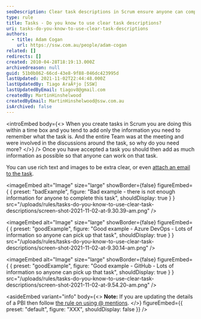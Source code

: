 ```yaml
---
seoDescription: Clear task descriptions in Scrum ensure anyone can complete tasks by providing detailed information, using rich text and images, and attaching relevant emails.
type: rule
title: Tasks - Do you know to use clear task descriptions?
uri: tasks-do-you-know-to-use-clear-task-descriptions
authors:
  - title: Adam Cogan
    url: https://ssw.com.au/people/adam-cogan
related: []
redirects: []
created: 2010-04-28T18:19:13.000Z
archivedreason: null
guid: 51b0b862-66cd-43e8-9f88-046dc423995d
lastUpdated: 2021-11-02T22:44:48.000Z
lastUpdatedBy: Tiago AraÃºjo [SSW]
lastUpdatedByEmail: tiagov8@gmail.com
createdBy: MartinHinshelwood
createdByEmail: MartinHinshelwood@ssw.com.au
isArchived: false
---
```


<introEmbed
  body={<>
When you create tasks in Scrum you are doing this within a time box and you tend to add only the information you need to remember what the task is. And the entire Team was at the meeting and were involved in the discussions around the task, so why do you need more?
  </>}
/>
Once you have accepted a task you should then add as much information as possible so that anyone can work on that task.

You can use rich text and images to be extra clear, or even [attach an email to the task](/tasks-do-you-know-to-ensure-that-relevant-emails-are-attached-to-tasks).

<imageEmbed
  alt="Image"
  size="large"
  showBorder={false}
  figureEmbed={ {
    preset: "badExample",
    figure: "Bad example - there is not enough information for anyone to complete this task",
    shouldDisplay: true
  } }
  src="/uploads/rules/tasks-do-you-know-to-use-clear-task-descriptions/screen-shot-2021-11-02-at-9.30.39-am.png"
/>

<imageEmbed
  alt="Image"
  size="large"
  showBorder={false}
  figureEmbed={ {
    preset: "goodExample",
    figure: "Good example - Azure DevOps - Lots of information so anyone can pick up that task",
    shouldDisplay: true
  } }
  src="/uploads/rules/tasks-do-you-know-to-use-clear-task-descriptions/screen-shot-2021-11-02-at-9.30.14-am.png"
/>

<imageEmbed
  alt="Image"
  size="large"
  showBorder={false}
  figureEmbed={ {
    preset: "goodExample",
    figure: "Good example - GitHub - Lots of information so anyone can pick up that task",
    shouldDisplay: true
  } }
  src="/uploads/rules/tasks-do-you-know-to-use-clear-task-descriptions/screen-shot-2021-11-02-at-9.54.20-am.png"
/>

<asideEmbed
  variant="info"
  body={<>
    **Note:** If you are updating the details of a PBI then follow [the rule on using @ mentions](/when-you-use-mentions-in-a-pbi).
  </>}
  figureEmbed={{
    preset: "default",
    figure: "XXX",
    shouldDisplay: false
  }}
/>
